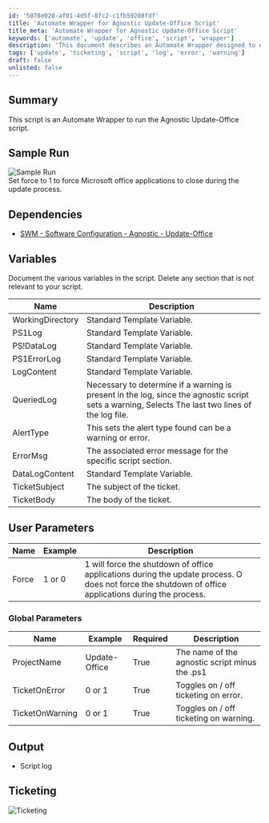 ```yaml
---
id: '5078e020-af01-4d5f-8fc2-c1fb59208fdf'
title: 'Automate Wrapper for Agnostic Update-Office Script'
title_meta: 'Automate Wrapper for Agnostic Update-Office Script'
keywords: ['automate', 'update', 'office', 'script', 'wrapper']
description: 'This document describes an Automate Wrapper designed to execute the Agnostic Update-Office script, detailing its dependencies, variables, user parameters, global parameters, and ticketing features. It provides a comprehensive guide for users to effectively utilize the script for updating Microsoft Office applications.'
tags: ['update', 'ticketing', 'script', 'log', 'error', 'warning']
draft: false
unlisted: false
---
```

## Summary

This script is an Automate Wrapper to run the Agnostic Update-Office script.

## Sample Run

![Sample Run](../../../static/img/SWM---Software-Configuration---Script---Microsoft-Office-365---Update/image_1.png)  
Set force to 1 to force Microsoft office applications to close during the update process.

## Dependencies

- [SWM - Software Configuration - Agnostic - Update-Office](https://proval.itglue.com/DOC-5078775-12083647)

## Variables

Document the various variables in the script. Delete any section that is not relevant to your script.

| Name              | Description                                                                                      |
|-------------------|--------------------------------------------------------------------------------------------------|
| WorkingDirectory   | Standard Template Variable.                                                                      |
| PS1Log            | Standard Template Variable.                                                                      |
| PS!DataLog        | Standard Template Variable.                                                                      |
| PS1ErrorLog       | Standard Template Variable.                                                                      |
| LogContent        | Standard Template Variable.                                                                      |
| QueriedLog        | Necessary to determine if a warning is present in the log, since the agnostic script sets a warning, Selects The last two lines of the log file. |
| AlertType         | This sets the alert type found can be a warning or error.                                       |
| ErrorMsg          | The associated error message for the specific script section.                                   |
| DataLogContent    | Standard Template Variable.                                                                       |
| TicketSubject     | The subject of the ticket.                                                                        |
| TicketBody        | The body of the ticket.                                                                           |

## User Parameters

| Name   | Example | Description                                                                                   |
|--------|---------|-----------------------------------------------------------------------------------------------|
| Force  | 1 or 0  | 1 will force the shutdown of office applications during the update process. O does not force the shutdown of office applications during the process. |

### Global Parameters

| Name                | Example         | Required | Description                                                  |
|---------------------|-----------------|----------|--------------------------------------------------------------|
| ProjectName         | Update-Office   | True     | The name of the agnostic script minus the .ps1              |
| TicketOnError       | 0 or 1          | True     | Toggles on / off ticketing on error.                        |
| TicketOnWarning     | 0 or 1          | True     | Toggles on / off ticketing on warning.                      |

## Output

- Script log

## Ticketing

![Ticketing](../../../static/img/SWM---Software-Configuration---Script---Microsoft-Office-365---Update/image_2.png)











